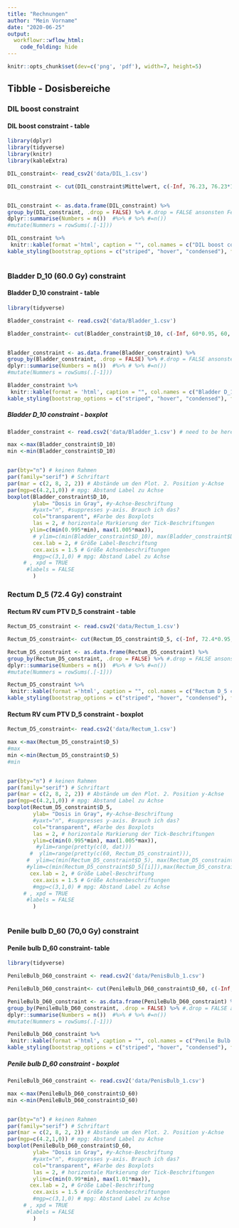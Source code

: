 ```yaml
---
title: "Rechnungen"
author: "Mein Vorname"
date: "2020-06-25"
output: 
  workflowr::wflow_html:
    code_folding: hide
---   
```



```r

knitr::opts_chunk$set(dev=c('png', 'pdf'), width=7, height=5)

```
 
## Tibble - Dosisbereiche 

### DIL boost constraint 
#### DIL boost constraint - table

```r
library(dplyr)
library(tidyverse)
library(knitr)
library(kableExtra)

DIL_constraint<- read_csv2('data/DIL_1.csv')

DIL_constraint <- cut(DIL_constraint$Mittelwert, c(-Inf, 76.23, 76.23*1.01, 76.23*1.02, 76.23*1.03, 76.23*1.04, 76.23*1.05, Inf), labels=c('< 76.23 Gy', 'within + 1% of constraint', 'within + 2% of constraint', 'within + 3% of constraint', 'within + 4% of constraint', 'within + 5% of constraint', '> + 5% of constraint'))  # benutzt dplyr, 7 Intervalle 


DIL_constraint <- as.data.frame(DIL_constraint) %>%  
group_by(DIL_constraint, .drop = FALSE) %>% #.drop = FALSE ansonsten Fehlermeldung, weil  empty categories are dropped by default. You can change this behavior by adding .drop = FALSE
dplyr::summarise(Numbers = n())  #%>% # %>% #=n())   
#mutate(Nummers = rowSums(.[-1]))

DIL_constraint %>%
 knitr::kable(format ='html', caption = "", col.names = c("DIL boost constraint", "Numbers")) %>%
kable_styling(bootstrap_options = c("striped", "hover", "condensed"), full_width = FALSE) 



```

### Bladder D_10 (60.0 Gy) constraint 
#### Bladder D_10 constraint - table


``` r
library(tidyverse)

Bladder_constraint <- read.csv2('data/Bladder_1.csv')

Bladder_constraint<- cut(Bladder_constraint$D_10, c(-Inf, 60*0.95, 60, 60*1.05, Inf), labels=c('outside - 5% of constraint', '< 60 Gy', '> 60 Gy', 'outside + 5% of constraint'))  # benutzt dplyr, 2 Intervalle 


Bladder_constraint <- as.data.frame(Bladder_constraint) %>%  
group_by(Bladder_constraint, .drop = FALSE) %>% #.drop = FALSE ansonsten Fehlermeldung, weil  empty categories are dropped by default. You can change this behavior by adding .drop = FALSE
dplyr::summarise(Numbers = n())  #%>% # %>% #=n())   
#mutate(Nummers = rowSums(.[-1]))

Bladder_constraint %>%
 knitr::kable(format = 'html', caption = "", col.names = c("Bladder D_10 constraint", "Numbers")) %>%
kable_styling(bootstrap_options = c("striped", "hover", "condensed"), full_width = FALSE) 


```



##### Bladder D_10 constraint - boxplot

``` r


Bladder_constraint <- read.csv2('data/Bladder_1.csv') # need to be here for ylim!

max <-max(Bladder_constraint$D_10)
min <-min(Bladder_constraint$D_10)


par(bty="n") # keinen Rahmen
par(family="serif") # Schriftart
par(mar = c(2, 8, 2, 2)) # Abstände um den Plot. 2. Position y-Achse
par(mgp=c(4.2,1,0)) # mpg: Abstand Label zu Achse
boxplot(Bladder_constraint$D_10, 
        ylab= "Dosis in Gray", #y-Achse-Beschriftung  
        #yaxt="n", #suppresses y-axis. Brauch ich das? 
        col="transparent", #Farbe des Boxplots
        las = 2, # horizontale Markierung der Tick-Beschriftungen
       ylim=c(min(0.995*min), max(1.005*max)), 
        # ylim=c(min(Bladder_constraint$D_10), max(Bladder_constraint$D_10)), # y-Achse range
        cex.lab = 2, # Größe Label-Beschriftung
        cex.axis = 1.5 # Größe Achsenbeschriftungen
        #mgp=c(3,1,0) # mpg: Abstand Label zu Achse
     # , xpd = TRUE
      #labels = FALSE
        )


```



### Rectum D_5 (72.4 Gy) constraint
#### Rectum RV cum PTV D_5 constraint - table

``` r
  

Rectum_D5_constraint <- read.csv2('data/Rectum_1.csv')

Rectum_D5_constraint<- cut(Rectum_D5_constraint$D_5, c(-Inf, 72.4*0.95, 72.4, 72.4*1.05, Inf), labels=c('outside - 5% of constraint', '< 72.4 Gy', '> 72.4 Gy', 'outside + 5% of constraint'))  # benutzt dplyr, 2 Intervalle 

Rectum_D5_constraint <- as.data.frame(Rectum_D5_constraint) %>%  
group_by(Rectum_D5_constraint, .drop = FALSE) %>% #.drop = FALSE ansonsten Fehlermeldung, weil  empty categories are dropped by default. You can change this behavior by adding .drop = FALSE
dplyr::summarise(Numbers = n())  #%>% # %>% #=n())   
#mutate(Nummers = rowSums(.[-1]))

Rectum_D5_constraint %>%
 knitr::kable(format ='html', caption = "", col.names = c("Rectum D_5 constraint", "Numbers")) %>%
kable_styling(bootstrap_options = c("striped", "hover", "condensed"), full_width = FALSE) 


```


#### Rectum RV cum PTV D_5 constraint - boxplot

``` r
Rectum_D5_constraint<- read.csv2('data/Rectum_1.csv')

max <-max(Rectum_D5_constraint$D_5)
#max
min <-min(Rectum_D5_constraint$D_5)
#min


par(bty="n") # keinen Rahmen
par(family="serif") # Schriftart
par(mar = c(2, 8, 2, 2)) # Abstände um den Plot. 2. Position y-Achse
par(mgp=c(4.2,1,0)) # mpg: Abstand Label zu Achse
boxplot(Rectum_D5_constraint$D_5, 
        ylab= "Dosis in Gray", #y-Achse-Beschriftung  
        #yaxt="n", #suppresses y-axis. Brauch ich das? 
        col="transparent", #Farbe des Boxplots
        las = 2, # horizontale Markierung der Tick-Beschriftungen
        ylim=c(min(0.995*min), max(1.005*max)), 
         #ylim=range(pretty(c(0, dat)))
       #  ylim=range(pretty(c(60, Rectum_D5_constraint))),
      #  ylim=c(min(Rectum_D5_constraint$D_5), max(Rectum_D5_constraint$D_5)), # y-Achse range
      #ylim=c(min(Rectum_D5_constraint$D_5[[i]]),max(Rectum_D5_constraint$D_5[[i]])),
       cex.lab = 2, # Größe Label-Beschriftung
        cex.axis = 1.5 # Größe Achsenbeschriftungen
        #mgp=c(3,1,0) # mpg: Abstand Label zu Achse
     # , xpd = TRUE
      #labels = FALSE
        )



```




### Penile bulb D_60 (70,0 Gy) constraint
#### Penile bulb D_60 constraint- table

``` r
library(tidyverse)

PenileBulb_D60_constraint <- read.csv2('data/PenisBulb_1.csv')

PenileBulb_D60_constraint<- cut(PenileBulb_D60_constraint$D_60, c(-Inf, 70.0*0.95, 70.0, 70*1.05, Inf), labels=c('outside - 5% of constraint', '< 70.0 Gy', '> 70.0 Gy', 'outside 5 5% of constraint'))  # benutzt dplyr, 2 Intervalle 

PenileBulb_D60_constraint <- as.data.frame(PenileBulb_D60_constraint) %>%  
group_by(PenileBulb_D60_constraint, .drop = FALSE) %>% #.drop = FALSE ansonsten Fehlermeldung, weil  empty categories are dropped by default. You can change this behavior by adding .drop = FALSE
dplyr::summarise(Numbers = n())  #%>% # %>% #=n())   
#mutate(Nummers = rowSums(.[-1]))

PenileBulb_D60_constraint %>%
 knitr::kable(format ='html', caption = "", col.names = c("Penile Bulb D_60 constraint", "Numbers")) %>%
kable_styling(bootstrap_options = c("striped", "hover", "condensed"), full_width = FALSE) 

```


##### Penile bulb D_60 constraint - boxplot

```r

PenileBulb_D60_constraint <- read.csv2('data/PenisBulb_1.csv')

max <-max(PenileBulb_D60_constraint$D_60)
min <-min(PenileBulb_D60_constraint$D_60)


par(bty="n") # keinen Rahmen
par(family="serif") # Schriftart
par(mar = c(2, 8, 2, 2)) # Abstände um den Plot. 2. Position y-Achse
par(mgp=c(4.2,1,0)) # mpg: Abstand Label zu Achse
boxplot(PenileBulb_D60_constraint$D_60, 
        ylab= "Dosis in Gray", #y-Achse-Beschriftung  
        #yaxt="n", #suppresses y-axis. Brauch ich das? 
        col="transparent", #Farbe des Boxplots
        las = 2, # horizontale Markierung der Tick-Beschriftungen
        ylim=c(min(0.99*min), max(1.01*max)), 
       cex.lab = 2, # Größe Label-Beschriftung
        cex.axis = 1.5 # Größe Achsenbeschriftungen
        #mgp=c(3,1,0) # mpg: Abstand Label zu Achse
     # , xpd = TRUE
      #labels = FALSE
        )



```

